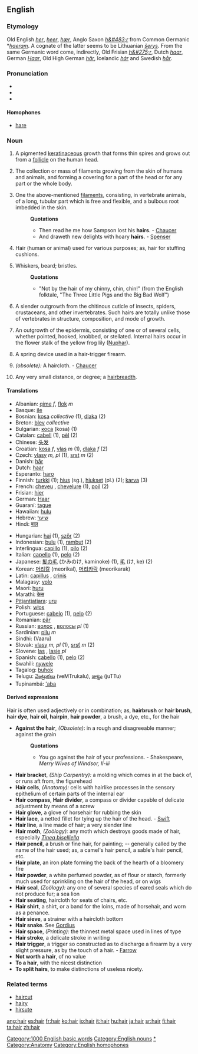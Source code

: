 {{see|haïr}}
{{wikipedia}}
==English==
{{rank|send|peace|glad|570|hair|ran|important|mine}}

===Etymology===
Old English ''[[her]]'', ''[[heer]]'', ''[[hær]]'', Anglo Saxon ''[[h&#483;r]]'' from Common Germanic *''[[haeram]]''.
A cognate of the latter seems to be Lithuanian ''[[šerys]]''.
From the same Germanic word come, indirectly, Old Frisian ''[[h&#275;r]]'', Dutch ''[[haar]]'', German ''[[Haar]]'', Old High German ''[[hār]]'', Icelandic ''[[hár]]'' and Swedish ''[[hår]]''.

===Pronunciation===
*{{IPA|/heə/, /heɹ/}}
*{{SAMPA|/he@/}}
*{{AHD|/hâr/}}

====Homophones====
*[[hare]]

===Noun===
{{en-noun-reg-both}}

# {{countable}} A pigmented [[keratin]]aceous growth that forms thin spires and grows out from a [[follicle]] on the human head.
# {{uncountable}} The collection or mass of filaments growing from the skin of humans and animals, and forming a covering for a part of the head or for any part or the whole body.
# {{countable}} One the above-mentioned [[filaments]], consisting, in vertebrate animals, of a long, tubular part which is free and flexible, and a bulbous root imbedded in the skin.
#:'''Quotations'''
#:*Then read he me how Sampson lost his '''hairs'''. - [[Chaucer]]
#:*And draweth new delights with hoary '''hairs'''. - [[Spenser]]
# {{uncountable}} Hair (human or animal) used for various purposes; as, hair for stuffing cushions.
# {{countable}} Whiskers, beard; bristles.
#:'''Quotations'''
#:*"Not by the hair of my chinny, chin, chin!" (from the English folktale, "The Three Little Pigs and the Big Bad Wolf")
# {{cattag|zoology|countable}} A slender outgrowth from the chitinous cuticle of insects, spiders, crustaceans, and other invertebrates. Such hairs are totally unlike those of vertebrates in structure, composition, and mode of growth.
# {{cattag|botany|countable}} An outgrowth of the epidermis, consisting of one or of several cells, whether pointed, hooked, knobbed, or stellated. Internal hairs occur in the flower stalk of the yellow frog lily ([[Nuphar]]).
# {{countable}} A spring device used in a hair-trigger firearm.
# ''(obsolete):'' A haircloth. - [[Chaucer]]
# {{countable}} Any very small distance, or degree; a [[hairbreadth]].

==== Translations ====
{{top}}
*Albanian: [[qime]] ''f'', [[flok]] ''m''
*Basque: [[ile]]
*Bosnian: [[kosa#Bosnian|kosa]] {{f}} ''collective'' (1),  [[dlaka#Bosnian|dlaka]] {{f}} {{s}} (2)
*Breton: [[blev]] ''collective''
*Bulgarian: [[коса]] (kosa) {{f}} (1)
*Catalan: [[cabell]] {{m}} (1), [[pèl]] {{m}} (2)
*Chinese: [[头发]]
*Croatian: [[kosa]] ''f'', [[vlas]] ''m'' (1), [[dlaka]] ''f'' (2)
*Czech: [[vlasy]] ''m, pl'' (1), [[srst]] ''m'' (2)
*Danish: [[hår]] {{n}}
*Dutch: [[haar]] {{n}}
*Esperanto: [[haro]]
*Finnish: [[turkki]] (1); [[hius]] (sg.), [[hiukset]] (pl.) (2); [[karva]] (3)
*French: [[cheveu]] {{m}}, [[chevelure]] {{f}} (1), [[poil]] {{m}} (2)
*Frisian: [[hier]]
*German: [[Haar]] {{n}}
*Guaraní: [[tague]]
*Hawaiian: [[hulu]]
*Hebrew: [[שיער]]
*Hindi: [[बाल]]
{{mid}}
*Hungarian: [[haj]] (1), [[szőr]] (2)
*Indonesian: [[bulu]] (1), [[rambut]] (2)
*Interlingua: [[capillo]] (1), [[pilo]] (2)
*Italian: [[capello]] {{m}} (1), [[pelo]] {{m}} (2)
*Japanese: [[髪の毛]] (かみのけ, kaminoke) (1), [[毛]] (け, ke) (2)
*Korean: [[머리칼]] (meorikal), [[머리카락]] (meorikarak)
*Latin: [[capillus]] {{m}}, [[crinis]]
*Malagasy: [[volo]]
*Maori: [[huru]]
*Marathi: [[केस]]
*[[Pitjantjatjara]]: [[uru]]
*Polish:  [[włos]] {{m}}
*Portuguese: [[cabelo]] {{m}} (1), [[pelo]] {{m}} (2)
*Romanian: [[păr]] {{m}}
*Russian: [[волос]] {{m}}, [[волосы]] ''pl'' (1)
*Sardinian: [[pilu]] ''m''
*Sindhi: {{SDchar|وارُ}} (Vaaru) {{m}}
*Slovak: [[vlasy]] ''m, pl'' (1), [[srsť]] ''m'' (2)
*Slovene: [[las]] {{m}}, [[lasje]] ''pl''
*Spanish: [[cabello]] {{m}} (1), [[pelo]] {{m}} (2)
*Swahili: [[nywele]]
*Tagalog: [[buhok]]
*Telugu: [[వెంట్రుకలు]] (veMTrukalu), [[జుట్టు]] (juTTu) 
*Tupinambá: [['aba]]
{{bottom}}

====Derived expressions====
<!-- These should be seperated! -->
Hair is often used adjectively or in combination; as, '''hairbrush''' or '''hair brush''', '''hair dye''', '''hair oil''', '''hairpin''', '''hair powder''', a brush, a dye, etc., for the hair
*'''Against the hair''', ''(Obsolete)'': in a rough and disagreeable manner; against the grain
*:'''Quotations'''
*:*You go against the hair of your professions. - Shakespeare, ''Merry Wives of Windsor, II-iii''
*'''Hair bracket''', ''(Ship Carpentry):'' a molding which comes in at the back of, or runs aft from, the figurehead
*'''Hair cells''', ''(Anatomy):'' cells with hairlike processes in the sensory epithelium of certain parts of the internal ear
*'''Hair compass''', '''Hair divider''', a compass or divider capable of delicate adjustment by means of a screw
*'''Hair glove''', a glove of horsehair for rubbing the skin
*'''Hair lace''', a netted fillet for tying up the hair of the head. - [[Swift]]
*'''Hair line''', a line made of hair; a very slender line
*'''Hair moth''', ''(Zoölogy):'' any moth which destroys goods made of hair, especially ''[[Tinea biselliella]]''
*'''Hair pencil''', a brush or fine hair, for painting; -- generally called by the name of the hair used; as, a camel's hair pencil, a sable's hair pencil, etc.
*'''Hair plate''', an iron plate forming the back of the hearth of a bloomery fire
*'''Hair powder''', a white perfumed powder, as of flour or starch, formerly much used for sprinkling on the hair of the head, or on wigs
*'''Hair seal''', ''(Zoölogy):'' any one of several species of eared seals which do not produce fur; a sea lion
*'''Hair seating''', haircloth for seats of chairs, etc.
*'''Hair shirt''', a shirt, or a band for the loins, made of horsehair, and worn as a penance.
*'''Hair sieve''', a strainer with a haircloth bottom
*'''Hair snake'''. See [[Gordius]]
*'''Hair space''', ''(Printing):'' the thinnest metal space used in lines of type
*'''Hair stroke''', a delicate stroke in writing
*'''Hair trigger''', a trigger so constructed as to discharge a firearm by a very slight pressure, as by the touch of a hair. - [[Farrow]]
*'''Not worth a hair''', of no value
*'''To a hair''', with the nicest distinction
*'''To split hairs''', to make distinctions of useless nicety.

===Related terms===
*[[haircut]]
*[[hairy]]
*[[hirsute]]

[[Category:1000 English basic words]]
[[Category:English nouns]]
[[Category:Hair|*]]
[[Category:Anatomy]]
[[Category:English homophones]]

[[ang:hair]]
[[es:hair]]
[[fr:hair]]
[[ko:hair]]
[[io:hair]]
[[it:hair]]
[[hu:hair]]
[[ja:hair]]
[[sr:hair]]
[[fi:hair]]
[[ta:hair]]
[[zh:hair]]